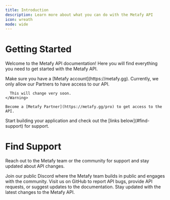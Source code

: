 ```yaml
---
title: Introduction
description: Learn more about what you can do with the Metafy API
icon: wreath
mode: wide
---
```


# Getting Started

Welcome to the Metafy API documentation! Here you will find everything you need to get started with the Metafy API.

<Steps titleSize="h3">
  <Step title="Create an Account">
    Make sure you have a [Metafy account](https://metafy.gg).
  </Step>
  <Step title="Become a Metafy Partner">
    <Warning>
      Currently, we only allow our Partners to have access to our API.

      This will change very soon.
    </Warning>

    Become a [Metafy Partner](https://metafy.gg/pro) to get access to the API.
  </Step>
  <Step title="Start building">
    Start building your application and check out the [links below](#find-support) for support.
  </Step>
</Steps>

# Find Support

Reach out to the Metafy team or the community for support and stay updated about API changes.

<CardGroup cols={3}>
  <Card title="Discord" icon="discord" href="https://discord.mfy.gg">
    Join our public Discord where the Metafy team builds in public and engages with the community.
  </Card>
  <Card title="GitHub" icon="github" href="https://github.com/metafy-gg/api-docs">
    Visit us on GitHub to report API bugs, provide API requests, or suggest updates to the documentation.
  </Card>
  <Card title="Change Log" icon="wrench" href="/changelog">
    Stay updated with the latest changes to the Metafy API.
  </Card>
</CardGroup>
